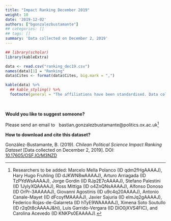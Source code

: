 ```yaml
---
title: "Impact Ranking December 2019"
weight: 10
date: '2019-12-02'
authors: ["bgonzalezbustamante"]
## categories: []
## tags: []
summary: 'Data collected on December 2, 2019'
---
```


```r
## library(scholar)
library(kableExtra)

data <- read.csv("ranking_dec19.csv")
names(data)[1] = "Ranking"
data$Cites <- format(data$Cites, big.mark = ",")

kable(data) %>%
  ## kable_styling() %>%
  footnote(general = "The affiliations have been standardised. Data collected on December 2, 2019.")
```

\

**Would you like to suggest someone?**

Please send an email to <i class="fas fa-envelope"></i> &nbsp; bastian.gonzalezbustamante@politics.ox.ac.uk^[Researchers to be added: Marcelo Mella Polanco (ID qdm2fHgAAAAJ), Hary Hugo Fruhling (ID dJKWN8wAAAAJ), Arturo Arriagada (ID TzPYdWsAAAAJ), Jorge Gordin (ID RJp2E7cAAAAJ), Stefano Palestini (ID 1JylyXQAAAAJ), Ross Mittiga (ID o4ZnQNsAAAAJ), Alfonso Donoso (ID OrPr-3AAAAAJ), Giovanni Agostinis (ID u9c4q20AAAAJ), Antonio Canale-Mayet (ID dFcoyfMAAAAJ), Javier Sajuria (ID elmJq2gAAAAJ), Federico Rojas-de-Galarreta (ID hTyE9WAAAAAJ), Ximena Soto Soutullo (ID r2q0t8cAAAAJ&hl), Luis Garrido-Vergara (ID DlO0jXVS4FIC), and Carolina Acevedo (ID KNKPs0EAAAAJ).]

**How to download and cite this dataset?**

González-Bustamante, B. (2019). *Chilean Political Science Impact Ranking Dataset* [Data collected on December 2, 2019]. DOI: [10.17605/OSF.IO/M3NZD](http://doi.org/10.17605/OSF.IO/M3NZD)
